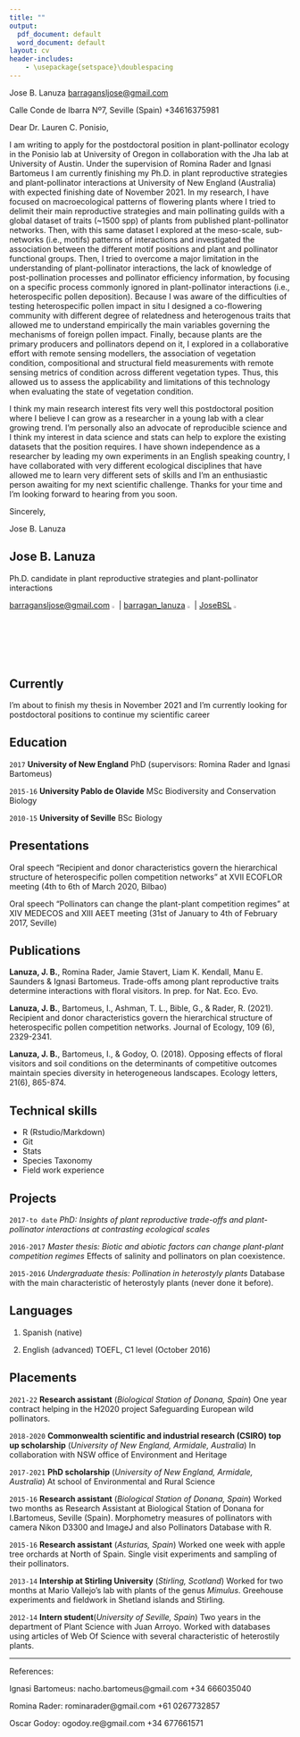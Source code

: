 ```yaml
---
title: ""
output:
  pdf_document: default
  word_document: default
layout: cv
header-includes:
    - \usepackage{setspace}\doublespacing
---
```


Jose B. Lanuza [barragansljose@gmail.com](https://mail.google.com/mail/u/0/#inbox)

Calle Conde de Ibarra Nº7, Seville (Spain) +34616375981

\doublespacing

Dear Dr. Lauren C. Ponisio,

I am writing to apply for the postdoctoral position in plant-pollinator ecology in the Ponisio lab at University of Oregon in collaboration with the Jha lab at University of Austin. Under the supervision of Romina Rader and Ignasi Bartomeus I am currently finishing my Ph.D. in plant reproductive strategies and plant-pollinator interactions at University of New England (Australia) with expected finishing date of November 2021.
In my research, I have focused on macroecological patterns of flowering plants where I tried to delimit their main reproductive strategies and main pollinating guilds with a global dataset of traits (~1500 spp) of plants from published plant-pollinator networks. Then, with this same dataset I explored at the meso-scale, sub-networks (i.e., motifs) patterns of interactions and investigated the association between the different motif positions and plant and pollinator functional groups. Then, I tried to overcome a major limitation in the understanding of plant-pollinator interactions, the lack of knowledge of post-pollination processes and pollinator efficiency information, by focusing on a specific process commonly ignored in plant-pollinator interactions (i.e., heterospecific pollen deposition). Because I was aware of the difficulties of testing heterospecific pollen impact  in situ I designed a co-flowering community with different degree of relatedness and heterogenous traits that allowed me to understand empirically the main variables governing the mechanisms of foreign pollen impact. Finally, because plants are the primary producers and pollinators depend on it, I explored in a collaborative effort with remote sensing modellers, the association of vegetation condition, compositional and structural field measurements with remote sensing metrics of condition across different vegetation types. Thus, this allowed us to assess the applicability and limitations of this technology when evaluating the state of vegetation condition.
 
I think my main research interest fits very well this postdoctoral position where I believe I can grow as a researcher in a young lab with a clear growing trend. I’m personally also an advocate of reproducible science and I think my interest in data science and stats can help to explore the existing datasets that the position requires. 
I have shown independence as a researcher by leading my own experiments in an English speaking country, I have collaborated with very different ecological disciplines that have allowed me to learn very different sets of skills and I'm an enthusiastic person awaiting for my next scientific challenge. Thanks for your time and I’m looking forward to hearing from you soon.

Sincerely,

Jose B. Lanuza



## Jose B. Lanuza
Ph.D. candidate in plant reproductive strategies and plant-pollinator interactions 

[barragansljose@gmail.com](https://mail.google.com/mail/u/0/#inbox) ![](gmaillogo.png){ width=2.5% }| [barragan_lanuza](https://twitter.com/?lang=es) ![](twitterlogo.png){ width=2.5% }|
[JoseBSL](https://github.com/JoseBSL) ![](gitlogo.png){ width=2.5% }


## Currently

I'm about to finish my thesis in November 2021 and I'm currently looking for postdoctoral positions to continue my scientific career

## Education

`2017`
__University of New England__ PhD (supervisors: Romina Rader and Ignasi Bartomeus)

`2015-16`
__University Pablo de Olavide__ MSc Biodiversity and Conservation Biology 

`2010-15`
__University of Seville__ BSc Biology 


## Presentations

Oral speech "Recipient and donor characteristics govern the hierarchical structure of heterospecific pollen competition networks" at XVII ECOFLOR meeting (4th to 6th of March 2020, Bilbao)

Oral speech "Pollinators can change the plant-plant competition regimes" at XIV MEDECOS and XIII AEET meeting (31st of January to 4th of February 2017, Seville)


## Publications

**Lanuza, J. B.**, Romina Rader, Jamie Stavert, Liam K. Kendall, Manu E. Saunders & Ignasi Bartomeus. Trade-offs among plant reproductive traits determine interactions with floral visitors. In prep. for Nat. Eco. Evo.


**Lanuza, J. B.**, Bartomeus, I., Ashman, T. L., Bible, G., & Rader, R. (2021). Recipient and donor characteristics govern the hierarchical structure of heterospecific pollen competition networks. Journal of Ecology, 109 (6), 2329-2341.

**Lanuza, J. B.**, Bartomeus, I., & Godoy, O. (2018). Opposing effects of floral visitors and soil conditions on the determinants of competitive outcomes maintain species diversity in heterogeneous landscapes. Ecology letters, 21(6), 865-874.

## Technical skills

* R (Rstudio/Markdown)
* Git
* Stats
* Species Taxonomy 
* Field work experience 


## Projects

`2017-to date` _PhD: Insights of plant reproductive trade-offs and plant-pollinator interactions at contrasting ecological scales_

`2016-2017` _Master thesis: Biotic and abiotic factors can change plant-plant competition regimes_ 
Effects of salinity and pollinators on plan coexistence.  

`2015-2016` _Undergraduate thesis: Pollination in heterostyly plants_
Database with the main characteristic of heterostyly plants (never done it before).


## Languages 

1. Spanish (native)

2. English (advanced) TOEFL, C1 level (October 2016) 


## Placements


`2021-22`
__Research assistant__ (_Biological Station of Donana, Spain_)
One year contract helping in the H2020 project Safeguarding European wild pollinators.
 

`2018-2020`
__Commonwealth scientific and industrial research (CSIRO) top up scholarship__ (_University of New England, Armidale, Australia_) 
In collaboration with NSW office of Environment and Heritage

`2017-2021`
__PhD scholarship__ (_University of New England, Armidale, Australia_)
At school of Environmental and Rural Science

`2015-16`
__Research assistant__ (_Biological Station of Donana, Spain_)
Worked two months as Research Assistant at Biological Station of Donana for I.Bartomeus, Seville (Spain). Morphometry measures of pollinators with camera Nikon D3300 and ImageJ and also Pollinators Database with R. 

`2015-16`
__Research assistant__ (_Asturias, Spain_)
Worked one week with apple tree orchards at North of Spain. Single visit experiments and sampling of their pollinators.

`2013-14`
__Intership at Stirling University__ (_Stirling, Scotland_)
Worked for two months at Mario Vallejo's lab with plants of the genus _Mimulus_. Greehouse experiments and fieldwork in Shetland islands and Stirling.

`2012-14`
__Intern student__(_University of Seville, Spain_)
Two years in the department of Plant Science with Juan Arroyo. Worked with databases using articles of Web Of Science with several characteristic of heterostily plants. 

-----

References:

Ignasi Bartomeus: nacho.bartomeus@gmail.com  +34 666035040

Romina Rader: rominarader@gmail.com +61 0267732857

Oscar Godoy: ogodoy.re@gmail.com +34 677661571








